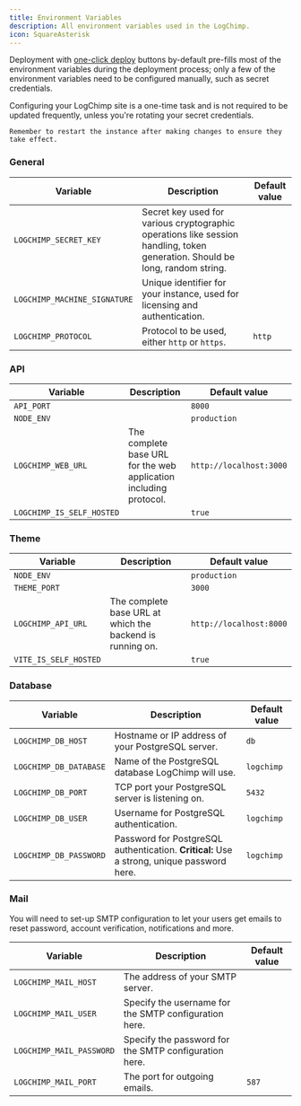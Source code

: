 ```yaml
---
title: Environment Variables
description: All environment variables used in the LogChimp.
icon: SquareAsterisk
---
```


Deployment with [one-click deploy](/docs/install) buttons by-default pre-fills most of the environment variables during the deployment process; only a few of the environment variables need to be configured manually, such as secret credentials.

<Alert type="tip">
	Configuring your LogChimp site is a one-time task and is not required to be updated frequently, unless you're rotating
	your secret credentials.

	Remember to restart the instance after making changes to ensure they take effect.
</Alert>

### General

| Variable                     | Description                                                                                                                  | Default value |
|------------------------------|------------------------------------------------------------------------------------------------------------------------------|---------------|
| `LOGCHIMP_SECRET_KEY`        | Secret key used for various cryptographic operations like session handling, token generation. Should be long, random string. |               |
| `LOGCHIMP_MACHINE_SIGNATURE` | Unique identifier for your instance, used for licensing and authentication.                                                  |               |
| `LOGCHIMP_PROTOCOL`          | Protocol to be used, either `http` or `https`.                                                                               | `http`        |

### API

| Variable                  | Description                                                       | Default value           |
|---------------------------|-------------------------------------------------------------------|-------------------------|
| `API_PORT`                |                                                                   | `8000`                  |
| `NODE_ENV`                |                                                                   | `production`            |
| `LOGCHIMP_WEB_URL`        | The complete base URL for the web application including protocol. | `http://localhost:3000` |
| `LOGCHIMP_IS_SELF_HOSTED` |                                                                   | `true`                  |

### Theme

| Variable              | Description                                               | Default value           |
|-----------------------|-----------------------------------------------------------|-------------------------|
| `NODE_ENV`            |                                                           | `production`            |
| `THEME_PORT`          |                                                           | `3000`                  |
| `LOGCHIMP_API_URL`    | The complete base URL at which the backend is running on. | `http://localhost:8000` |
| `VITE_IS_SELF_HOSTED` |                                                           | `true`                  |

### Database

| Variable               | Description                                                                               | Default value |
|------------------------|-------------------------------------------------------------------------------------------|---------------|
| `LOGCHIMP_DB_HOST`     | Hostname or IP address of your PostgreSQL server.                                         | `db`          |
| `LOGCHIMP_DB_DATABASE` | Name of the PostgreSQL database LogChimp will use.                                        | `logchimp`    |
| `LOGCHIMP_DB_PORT`     | TCP port your PostgreSQL server is listening on.                                          | `5432`        |
| `LOGCHIMP_DB_USER`     | Username for PostgreSQL authentication.                                                   | `logchimp`    |
| `LOGCHIMP_DB_PASSWORD` | Password for PostgreSQL authentication. **Critical:** Use a strong, unique password here. | `logchimp`    |

### Mail

You will need to set-up SMTP configuration to let your users get emails to reset password, account verification, notifications and more.

| Variable                 | Description                                           | Default value |
|--------------------------|-------------------------------------------------------|---------------|
| `LOGCHIMP_MAIL_HOST`     | The address of your SMTP server.                      |               |
| `LOGCHIMP_MAIL_USER`     | Specify the username for the SMTP configuration here. |               |
| `LOGCHIMP_MAIL_PASSWORD` | Specify the password for the SMTP configuration here. |               |
| `LOGCHIMP_MAIL_PORT`     | The port for outgoing emails.                         | `587`         |
